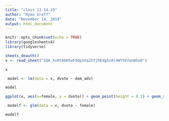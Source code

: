 ```yaml
---
title: "class-11-14-19"
author: "Ryan Graff"
date: "November 14, 2019"
output: html_document
---
```


```r
knitr::opts_chunk$set(echo = TRUE)
library(googlesheets4)
library(tidyverse)
```

```r
sheets_deauth()
x <- read_sheet("1QA_Xv9tAbKhwFdQpnVa2hTjhEdg5zAl4WY5EVanWSo0")

x
```


```r
 model <- lm(data = x, dvote ~ dem_adv)

model
```

```r
ggplot(x, aes(x=female, y = dvote)) + geom_point(height = 0.2) + geom_smooth(method = "lm", se = FALSE)
```


```r
 modelf <- glm(data = x, dvote ~ female)

modelf
```

